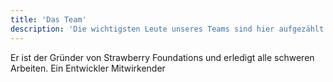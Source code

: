 ```yaml
---
title: 'Das Team'
description: 'Die wichtigsten Leute unseres Teams sind hier aufgezählt'
---
```


<CardGroup cols={2}>
  <Card title="Julian" icon="crown" href="https://github.com/Juliandev02">
    Er ist der Gründer von Strawberry Foundations und erledigt alle schweren Arbeiten.
  </Card>

  <Card title="Matteo" icon="apple-whole" iconType="regular" href="https://github.com/matteodev8">
    Ein Entwickler
  </Card>

  <Card title="Paddyk45" icon="code" href="https://github.com/paddyk45">
    Mitwirkender
  </Card>
</CardGroup>
